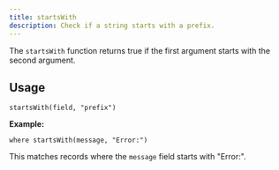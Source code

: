 ```yaml
---
title: startsWith
description: Check if a string starts with a prefix.
---
```


The `startsWith` function returns true if the first argument starts with the second argument.

## Usage

```
startsWith(field, "prefix")
```

**Example:**
```
where startsWith(message, "Error:")
```
This matches records where the `message` field starts with "Error:".
